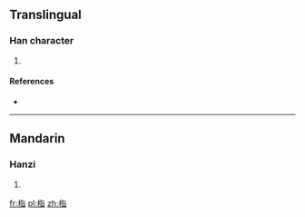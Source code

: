 ==Translingual==

===Han character===
{{Han char|rn=75|rad=木|as=06|sn=10|four=41961|canj=DPA,XDPA}}

# {{defn|Han|sort=木06}}

====References====
* {{Han ref|kx=0524.090|dkj=14747|dj=0912.100|hdz=21203.030|uh=683A|ud=26682|bh=D1F2|bd=53746}}

----

==Mandarin==

===Hanzi===
{{cmn-hanzi|pin=[[zhǐ]] ([[zhi3]])|wg=chih<sup>3</sup>}}

# {{defn|lang=cmn|sort=木06}}

[[fr:栺]]
[[pl:栺]]
[[zh:栺]]